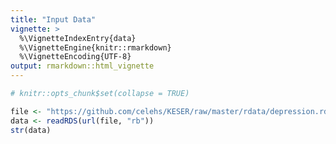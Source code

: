 ```yaml
---
title: "Input Data"
vignette: >
  %\VignetteIndexEntry{data}
  %\VignetteEngine{knitr::rmarkdown}
  %\VignetteEncoding{UTF-8}
output: rmarkdown::html_vignette
---
```


```r
# knitr::opts_chunk$set(collapse = TRUE)
```

```r
file <- "https://github.com/celehs/KESER/raw/master/rdata/depression.rds"
data <- readRDS(url(file, "rb"))
str(data)
```
